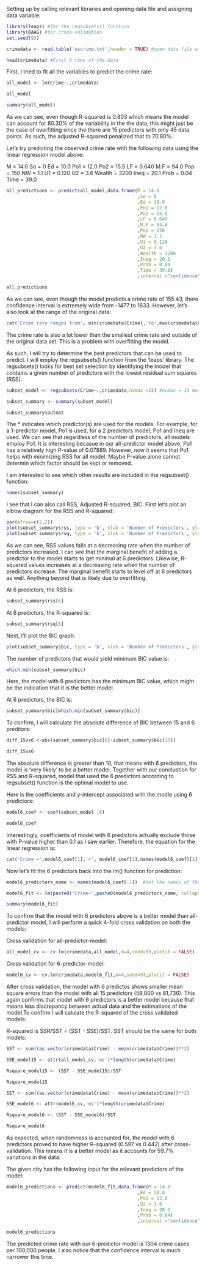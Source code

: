 Setting up by calling relevant libraries and opening data file and assigning data variable:

```r
library(leaps) #for the regsubsets() function
library(DAAG) #for cross-validation
set.seed(93)
```

```r
crimedata <- read.table('uscrime.txt',header = TRUE) #open data file with  headers then set header parameter to TRUE

head(crimedata) #First 6 rows of the data
```

First, I tried to fit all the variables to predict the crime rate:

```r
all_model <- lm(Crime~.,crimedata)

all_model
```

```r
summary(all_model)
```

As we can see, even though R-squared is 0.803 which means the model can account for 80.30% of the variability in the the data, this might just be the case of overfitting since the there are 15 predictors with only 45 data points. As such, the adjusted R-squared penalized that to 70.80%.

Let's try predicting the observed crime rate with the following data using the linear regression model above: 

M = 14.0
So = 0
Ed = 10.0
Po1 = 12.0
Po2 = 15.5
LF = 0.640
M.F = 94.0
Pop = 150
NW = 1.1
U1 = 0.120
U2 = 3.6
Wealth = 3200
Ineq = 20.1
Prob = 0.04
Time = 39.0


```r
all_predictions <- predict(all_model,data.frame(M = 14.0
                                                ,So = 0
                                                ,Ed = 10.0
                                                ,Po1 = 12.0
                                                ,Po2 = 15.5
                                                ,LF = 0.640
                                                ,M.F = 94.0
                                                ,Pop = 150
                                                ,NW = 1.1
                                                ,U1 = 0.120
                                                ,U2 = 3.6
                                                ,Wealth = 3200
                                                ,Ineq = 20.1
                                                ,Prob = 0.04
                                                ,Time = 39.0)
                                                ,interval ="confidence")

all_predictions
```

As we can see, even though the model predicts a crime rate of 155.43, there confidence interval is extremely wide from -1477 to 1633. However, let's also look at the range of the original data: 

```r
cat('Crime rate ranges from', min(crimedata$Crime),'to',max(crimedata$Crime))
```

The crime rate is also a lot lower than the smallest crime rate and outside of the original data set. This is a problem with overfitting the model.

As such, I will try to determine the best predictors that can be used to predict. I will employ the regsubsets() function from the 'leaps' library. The regsubsets() looks for best set selection by identifying the model that contains a given number
of predictors with the lowest residual sum squares (RSS).

```r

subset_model <- regsubsets(Crime~.,crimedata,nvmax =15) #nvmax = 15 means I wanted to test across 15 predictors

subset_summary <- summary(subset_model)
```

```r
subset_summary$outmat
```

The * indicates which predictor(s) are used for the models. For example, for a 1-predictor model, Po1 is used, for a 2 predictors model, Po1 and Ineq are used. We can see that regardless of the number of predictors, all models employ Po1. It is interesting becasue in our all-predictor model above, Po1 has a relatively high P-value of 0.07889. However, now it seems that Po1 helps with minimizing RSS for all model. Maybe P-value alone cannot determin which factor should be kept or removed.

I am interested to see which other results are included in the regsubset() function:

```r
names(subset_summary)
```

I see that I can also call RSS, Adjusted R-squared, BIC. First let's plot an elbow diagram for the RSS and R-squared:

```r
par(mfrow=c(2,2))
plot(subset_summary$rss, type = 'b', xlab = 'Number of Predictors', ylab = 'Residual Sum Squared - RSS')
plot(subset_summary$rsq, type = 'b', xlab = 'Number of Predictors', ylab = 'R-squared')
```

As we can see, RSS values falls at a decreasing rate when the number of predictors increased. I can see that the marginal benefit of adding a predictor to the model starts to get minimal at 6 predictors. Likewise, R-squared values increases at a decreasing rate when the number of predictors increase. The marginal benefit starts to level off at 6 predictors as well. Anything beyond that is likely due to overfitting.

At 6 predictors, the RSS is:

```r
subset_summary$rss[6]
```

At 6 predictors, the R-squared is:

```r
subset_summary$rsq[6]
```
Next, I'll plot the BIC graph:

```r
plot(subset_summary$bic, type = 'b', xlab = 'Number of Predictors', ylab = 'Bayesian Information Criterion - BIC')
```

The number of predictors that would yield minimum BIC value is:

```r
which.min(subset_summary$bic)
```

Here, the model with 6 predictors has the minimum BIC value, which might be the indication that it is the better model. 

At 6 predictors, the BIC is:

```r
subset_summary$bic[which.min(subset_summary$bic)]
```

To confirm, I will calculate the absolute difference of BIC between 15 and 6 preditors:

```r
diff_15vs6 <-abs(subset_summary$bic[6]-subset_summary$bic[15])

diff_15vs6
```

The absolute difference is greater than 10, that means with 6 predictors, the model is 'very likely' to be a better model. Together with our conclustion for RSS and R-squared, model that used the 6 predictors according to regsubset() function is the optimal model to use.


Here is the coefficients and y-intercept associated with the modle using 6 predictors:

```r
model6_coef <- coef(subset_model ,6)

model6_coef
```

Interestingly, coefficients of model with 6 predictors actually exclude those with P-value higher than 0.1 as I saw earlier. Therefore, the equation for the linear regression is:

```r
cat('Crime =',model6_coef[1],'+', model6_coef[2],names(model6_coef)[2],'+', model6_coef[3],names(model6_coef)[3],'+', model6_coef[4],names(model6_coef)[4],'+', model6_coef[5],names(model6_coef)[5],'+', model6_coef[6],names(model6_coef)[6],'+', model6_coef[7],names(model6_coef)[7])
```

Now let's fit the 6 predictors back into the lm() function for prediction:
```r
model6_predictors_name <- names(model6_coef[-1])  #Get the names of the predictors except the intercept

model6_fit <- lm(paste0("Crime~",paste0(model6_predictors_name, collapse="+")), crimedata) #fit the regression model with the 6 best predictors

summary(model6_fit)
```

To confirm that the model with 6 predictors above is a better model than all-predictor model, I will perform a quick 4-fold cross validation on both the models:

Cross validation for all-predictor-model:

```r
all_model_cv <- cv.lm(crimedata,all_model,m=4,seed=93,plotit = FALSE)
```

Cross validation for 6-predictor-model:

```r
model6_cv <- cv.lm(crimedata,model6_fit,m=4,seed=93,plotit = FALSE)
```

After cross validation, the model with 6 predictos shows smaller mean square errors than the model with all 15 predictors (59,000 vs 81,736). This again confirms that model with 6 predictors is a better model because that means less discrepancy between actual data and the estimations of the model.To confirm I will calulate the R-squared of the cross validated models:

R-squared is SSR/SST = (SST - SSE)/SST. SST should be the same for both models:

```r
SST <- sum((as.vector(crimedata$Crime) - mean(crimedata$Crime))**2) 

SSE_model15 <- attr(all_model_cv,'ms')*length(crimedata$Crime)

Rsquare_model15 <- (SST - SSE_model15)/SST

Rsquare_model15
```

```r
SST <- sum((as.vector(crimedata$Crime) - mean(crimedata$Crime))**2) 

SSE_model6 <- attr(model6_cv,'ms')*length(crimedata$Crime)

Rsquare_model6 <- (SST - SSE_model6)/SST

Rsquare_model6
```

As expected, when randomness is accounted for, the model with 6 predictors proved to have higher R-squared (0.597 vs 0.442) after cross-validation. This means it is a better model as it accounts for 59.7% variations in the data.

The given city has the following input for the relevant predictors of the model:

```r
model6_predictions <- predict(model6_fit,data.frame(M = 14.0
                                                ,Ed = 10.0
                                                ,Po1 = 12.0
                                                ,U2 = 3.6
                                                ,Ineq = 20.1
                                                ,Prob = 0.04)
                                                ,interval ="confidence")

model6_predictions
```

The predicted crime rate with our 6-predictor model is 1304 crime cases per 100,000 people. I also notice that the confidence interval is much narrower this time.
